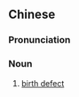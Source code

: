 ==Chinese==
{{zh-forms|type=22}}

===Pronunciation===
{{zh-pron
|m=xiāntiān quēxiàn
|c=sin1 tin1 kyut3 haam6,sin1 tin1 kyut3 ham6
|cat=n
}}

===Noun===
{{zh-noun}}

# [[birth defect]]